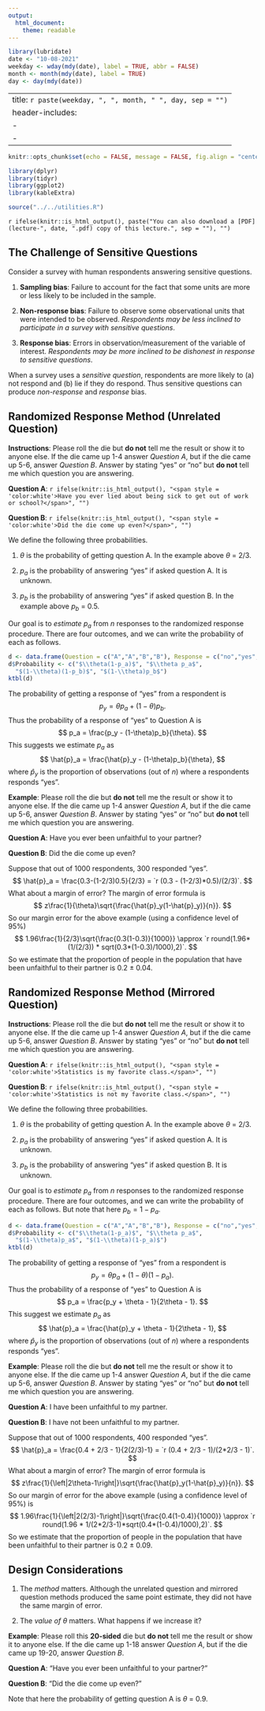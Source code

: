 ```yaml
---
output:
  html_document:
    theme: readable
---
```


```r
library(lubridate)
date <- "10-08-2021"
weekday <- wday(mdy(date), label = TRUE, abbr = FALSE)
month <- month(mdy(date), label = TRUE)
day <- day(mdy(date))
```

---
title: `r paste(weekday, ", ", month, " ", day, sep = "")`
header-includes:
  - \usepackage{array}
  - \usepackage{booktabs}
---

```r
knitr::opts_chunk$set(echo = FALSE, message = FALSE, fig.align = "center", out.width = "100%", fig.width = 9, cache = FALSE, dev = ifelse(knitr::is_html_output(), "png", "pdf"))
```

```r
library(dplyr)
library(tidyr)
library(ggplot2)
library(kableExtra)
```

```r
source("../../utilities.R")
```

`r ifelse(knitr::is_html_output(), paste("You can also download a [PDF](lecture-", date, ".pdf) copy of this lecture.", sep = ""), "")`

## The Challenge of Sensitive Questions

Consider a survey with human respondents answering sensitive questions. 

1. **Sampling bias**: Failure to account for the fact that some units are more or less likely to be included in the sample. 

2. **Non-response bias**: Failure to observe some observational units that were intended to be observed. *Respondents may be less inclined to participate in a survey with sensitive questions*. 

3. **Response bias**: Errors in observation/measurement of the variable of interest. *Respondents may be more inclined to be dishonest in response to sensitive questions*. 

When a survey uses a *sensitive question*, respondents are more likely to (a) not respond and (b) lie if they do respond. Thus sensitive questions can produce *non-response* and *response* bias. 

\pagebreak

## Randomized Response Method (Unrelated Question)

**Instructions**: Please roll the die but **do not** tell me the result or show it to anyone else. If the die came up 1-4 answer *Question A*, but if the die came up 5-6, answer *Question B*. Answer by stating "yes" or "no" but **do not** tell me which question you are answering.

**Question A**: `r ifelse(knitr::is_html_output(), "<span style = 'color:white'>Have you ever lied about being sick to get out of work or school?</span>", "")`

**Question B**: `r ifelse(knitr::is_html_output(), "<span style = 'color:white'>Did the die come up even?</span>", "")`

We define the following three probabilities. 

1. $\theta$ is the probability of getting question A. In the example above $\theta$ = 2/3.

2. $p_a$ is the probability of answering "yes" if asked question A. It is unknown. 

3. $p_b$ is the  probability of answering "yes" if asked question B. In the example above $p_b$ = 0.5.

Our goal is to *estimate* $p_a$ from $n$ responses to the randomized response procedure. There are four outcomes, and we can write the probability of each as follows.
```r
d <- data.frame(Question = c("A","A","B","B"), Response = c("no","yes","no","yes"))
d$Probability <- c("$\\theta(1-p_a)$", "$\\theta p_a$", 
  "$(1-\\theta)(1-p_b)$", "$(1-\\theta)p_b$")
ktbl(d)
```
The probability of getting a response of "yes" from a respondent is
$$
  p_y = \theta p_a + (1-\theta) p_b.
$$
Thus the probability of a response of "yes" to Question A is
$$
  p_a = \frac{p_y - (1-\theta)p_b}{\theta}.
$$
This suggests we estimate $p_a$ as
$$
  \hat{p}_a = \frac{\hat{p}_y - (1-\theta)p_b}{\theta},
$$
where $\hat{p}_y$ is the proportion of observations (out of $n$) where a respondents responds "yes". 

**Example**: Please roll the die but **do not** tell me the result or show it to anyone else. If the die came up 1-4 answer *Question A*, but if the die came up 5-6, answer *Question B*. Answer by stating "yes" or "no" but **do not** tell me which question you are answering.

**Question A**: Have you ever been unfaithful to your partner?

**Question B**: Did the die come up even?

Suppose that out of 1000 respondents, 300 responded "yes". 
$$
  \hat{p}_a = \frac{0.3-(1-2/3)0.5}{2/3} = `r (0.3 - (1-2/3)*0.5)/(2/3)`. 
$$
What about a margin of error? The margin of error formula is
$$
  z\frac{1}{\theta}\sqrt{\frac{\hat{p}_y(1-\hat{p}_y)}{n}}.
$$
So our margin error for the above example (using a confidence level of 95%)
$$
  1.96\frac{1}{2/3}\sqrt{\frac{0.3(1-0.3)}{1000}} \approx `r round(1.96*(1/(2/3)) * sqrt(0.3*(1-0.3)/1000),2)`.
$$
So we estimate that the proportion of people in the population that have been unfaithful to their partner is 0.2 $\pm$ 0.04.

\pagebreak

## Randomized Response Method (Mirrored Question)

**Instructions**: Please roll the die but **do not** tell me the result or show it to anyone else. If the die came up 1-4 answer *Question A*, but if the die came up 5-6, answer *Question B*. Answer by stating "yes" or "no" but **do not** tell me which question you are answering.

**Question A**: `r ifelse(knitr::is_html_output(), "<span style = 'color:white'>Statistics is my favorite class.</span>", "")`

**Question B**: `r ifelse(knitr::is_html_output(), "<span style = 'color:white'>Statistics is not my favorite class.</span>", "")`

We define the following three probabilities.

1. $\theta$ is the probability of getting question A. In the example above $\theta$ = 2/3.

2. $p_a$ is the probability of answering "yes" if asked question A. It is unknown. 

3. $p_b$ is the  probability of answering "yes" if asked question B. It is unknown.

Our goal is to *estimate* $p_a$ from $n$ responses to the randomized response procedure. There are four outcomes, and we can write the probability of each as follows. But note that here $p_b = 1-p_a$. 
```r
d <- data.frame(Question = c("A","A","B","B"), Response = c("no","yes","no","yes"))
d$Probability <- c("$\\theta(1-p_a)$", "$\\theta p_a$", 
  "$(1-\\theta)p_a$", "$(1-\\theta)(1-p_a)$")
ktbl(d)
```
The probability of getting a response of "yes" from a respondent is
$$
  p_y = \theta p_a + (1-\theta)(1-p_a).
$$
Thus the probability of a response of "yes" to Question A is
$$
  p_a = \frac{p_y + \theta - 1}{2\theta - 1}.
$$
This suggest we estimate $p_a$ as
$$
  \hat{p}_a = \frac{\hat{p}_y + \theta - 1}{2\theta - 1},
$$
where $\hat{p}_y$ is the proportion of observations (out of $n$) where a respondents responds "yes". 

**Example**: Please roll the die but **do not** tell me the result or show it to anyone else. If the die came up 1-4 answer *Question A*, but if the die came up 5-6, answer *Question B*. Answer by stating "yes" or "no" but **do not** tell me which question you are answering.

**Question A**: I have been unfaithful to my partner.

**Question B**: I have not been unfaithful to my partner.

Suppose that out of 1000 respondents, 400 responded "yes".
$$
  \hat{p}_a = \frac{0.4 + 2/3 - 1}{2(2/3)-1} = 
  `r (0.4 + 2/3 - 1)/(2*2/3 - 1)`.
$$
What about a margin of error? The margin of error formula is
$$
z\frac{1}{\left|2\theta-1\right|}\sqrt{\frac{\hat{p}_y(1-\hat{p}_y)}{n}}.
$$
So our margin of error for the above example (using a confidence level of 95%) is
$$
  1.96\frac{1}{\left|2(2/3)-1\right|}\sqrt{\frac{0.4(1-0.4)}{1000}} \approx
  `r round(1.96 * 1/(2*2/3-1)*sqrt(0.4*(1-0.4)/1000),2)`. 
$$
So we estimate that the proportion of people in the population that have been unfaithful to their partner is 0.2 $\pm$ 0.09.

## Design Considerations

1. The *method* matters. Although the unrelated question and mirrored question methods produced the same point estimate, they did not have the same margin of error.

2. The *value of $\theta$* matters. What happens if we increase it?

**Example**: Please roll this **20-sided** die but **do not** tell me the result or show it to anyone else. If the die came up 1-18 answer *Question A*, but if the die came up 19-20, answer *Question B*.

**Question A**: "Have you ever been unfaithful to your partner?"

**Question B**: "Did the die come up even?"

Note that here the probability of getting question A is $\theta$ = 0.9. 
